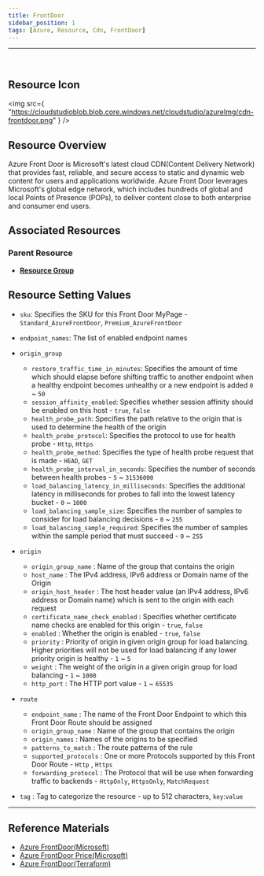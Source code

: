 ```yaml
---
title: FrontDoor
sidebar_position: 1
tags: [Azure, Resource, Cdn, FrontDoor]
---
```




<hr />
<br />


## Resource Icon

<img
    src={
        "https://cloudstudioblob.blob.core.windows.net/cloudstudio/azureImg/cdn-frontdoor.png"
    }
/>

## Resource Overview

Azure Front Door is Microsoft's latest cloud CDN(Content Delivery Network) that provides fast, reliable, and secure access to static and dynamic web content for users and applications worldwide. 
Azure Front Door leverages Microsoft's global edge network, which includes hundreds of global and local Points of Presence (POPs), to deliver content close to both enterprise and consumer end users.

## Associated Resources

### Parent Resource

-   [**Resource Group**](https://docs.cstudio.app/docs/resource/azure/Base/ResourceGroup)

## Resource Setting Values

-   `sku`: Specifies the SKU for this Front Door MyPage - `Standard_AzureFrontDoor`, `Premium_AzureFrontDoor`

-   `endpoint_names`: The list of enabled endpoint names

-   `origin_group`

    -   `restore_traffic_time_in_minutes`: Specifies the amount of time which should elapse before shifting traffic to another endpoint when a healthy endpoint becomes unhealthy or a new endpoint is added `0` ~ `50`
    -   `session_affinity_enabled`: Specifies whether session affinity should be enabled on this host - `true`, `false`
    -   `health_probe_path`: Specifies the path relative to the origin that is used to determine the health of the origin
    -   `health_probe_protocol`: Specifies the protocol to use for health probe - `Http`, `Https`
    -   `health_probe_method`: Specifies the type of health probe request that is made - `HEAD`, `GET`
    -   `health_probe_interval_in_seconds`: Specifies the number of seconds between health probes - `5` ~ `31536000`
    -   `load_balancing_latency_in_milliseconds`: Specifies the additional latency in milliseconds for probes to fall into the lowest latency bucket - `0` ~ `1000`
    -   `load_balancing_sample_size`: Specifies the number of samples to consider for load balancing decisions - `0` ~ `255`
    -   `load_balancing_sample_required`: Specifies the number of samples within the sample period that must succeed - `0` ~ `255`

-   `origin`

    -   `origin_group_name` : Name of the group that contains the origin
    -   `host_name` : The IPv4 address, IPv6 address or Domain name of the Origin
    -   `origin_host_header` : The host header value (an IPv4 address, IPv6 address or Domain name) which is sent to the origin with each request
    -   `certificate_name_check_enabled` : Specifies whether certificate name checks are enabled for this origin - `true`, `false`
    -   `enabled` :  Whether the origin is enabled - `true`, `false`
    -   `priority` : Priority of origin in given origin group for load balancing. Higher priorities will not be used for load balancing if any lower priority origin is healthy - `1` ~ `5`
    -   `weight` : The weight of the origin in a given origin group for load balancing - `1` ~ `1000`
    -   `http_port` : The HTTP port value - `1` ~ `65535`

-   `route`
    -   `endpoint_name` : The name of the Front Door Endpoint to which this Front Door Route should be assigned
    -   `origin_group_name` : Name of the group that contains the origin
    -   `origin_names` : Names of the origins to be specified
    -   `patterns_to_match` : The route patterns of the rule
    -   `supported_protocols` : One or more Protocols supported by this Front Door Route - `Http` , `Https`
    -   `forwarding_protocol` : The Protocol that will be use when forwarding traffic to backends - `HttpOnly`, `HttpsOnly`, `MatchRequest`
-   `tag` : Tag to categorize the resource - up to 512 characters, `key`:`value`

---

## Reference Materials

-   [Azure FrontDoor(Microsoft)](https://learn.microsoft.com/ko-kr/azure/frontdoor/front-door-overview)
-   [Azure FrontDoor Price(Microsoft)](https://azure.microsoft.com/en-us/pricing/details/frontdoor/)
-   [Azure FrontDoor(Terraform)](https://registry.terraform.io/providers/hashicorp/azurerm/latest/docs/resources/cdn_frontdoor_endpoint)
